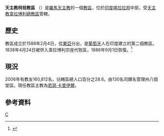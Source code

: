 {{Infobox Roman Catholic diocese
|Roman Catholic Diocese of = 天主教柯枝教區
|Latin name of diocese = Dioecesis Coccinensis
|image = Fort Cochin cathedral.jpg
|caption = 聖十字聖殿主教座堂
|location = [[印度|印度]]
|territory = [[喀拉拉邦|喀拉拉邦]]中部
|population =160,812
|rite = 拉丁禮
|patron = 
|province = 韋拉博利
|established = 1558年
|cathedral = [[聖十字聖殿主教座堂_(柯枝)|聖十字聖殿主教座堂]]
|co-cathedral =
|leadership =主教
|website = [http://www.dioceseofcochin.org/ 官方網頁]
|pope = 
|metropolitan = 
|ordinary = 若瑟‧卡里伊爾
|coadjutor archbishop =
|coadjutor bishop =
|auxiliary =
|emeritus =
}}

'''天主教柯枝教區''' （{{lang-la|Dioecesis Coccinensis}}）是[[羅馬天主教|羅馬天主教]]的一個[[教區|教區]]，位於[[印度|印度]][[喀拉拉邦|喀拉拉邦]]中部，受[[天主教韋拉博利總教區|天主教韋拉博利總教區]]管轄。

==歷史==
教區成立於1588年2月4日，從[[天主教果亞暨達曼總教區|果亞]]分出，是[[葡萄牙|葡萄牙]]人在印度建立的第二個教區。1838年4月24日被併入韋拉博利宗座代牧區，1886年9月1日恢復。<ref>{{Cite web |url=http://www.dioceseofcochin.org/pages/history.php |title=History of the Diocese of Cochin |access-date=2013-12-16 |archive-date=2015-09-23 |archive-url=https://web.archive.org/web/20150923214859/http://www.dioceseofcochin.org/pages/history.php |dead-url=yes }}</ref>

==現況==
2006年有教友160,812名，佔轄區總人口百分之28.6。由130名司鐸名管理卅八個堂區。現任教區主教為[[若瑟‧卡里伊爾|若瑟‧卡里伊爾]]。

==參考資料==
{{reflist}}
[[Category:印度天主教教區|C]]